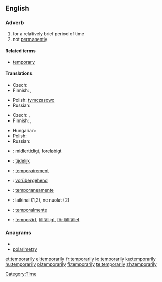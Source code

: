 ==English==

===Adverb===
{{en-adv|-}}

# for a relatively brief period of time
# not [[permanently]]

====Related terms====
* [[temporary]]

====Translations====
{{trans-top|for a relatively brief period of time}}
* Czech: {{t-|cs|dočasně}}
* Finnish: {{t-|fi|väliaikaisesti}}, {{t-|fi|tilapäisesti}}
{{trans-mid}}
* Polish: [[tymczasowo]]
* Russian: {{t+|ru|временно|tr=vr'ém'enno}}
{{trans-bottom}}

{{trans-top|not permanently}}
* Czech: {{t-|cs|přechodně}}, {{t-|cs|provizorně}}
* Finnish: {{t-|fi|väliaikaisesti}}, {{t-|fi|tilapäisesti}}
{{trans-mid}}
* Hungarian: {{t|hu|nem véglegesen}}
* Polish: {{t|pl|prowizorycznie}}
* Russian: {{t+|ru|временно|tr=vr'ém'enno}}
{{trans-bottom}}

{{checktrans-top}}
* {{ttbc|Danish}}: [[midlertidigt]], [[foreløbigt]]
* {{ttbc|Dutch}}: [[tijdelijk]]
* {{ttbc|French}}: [[temporairement]]
* {{ttbc|German}}: [[vorübergehend]]
* {{ttbc|Italian}}: [[temporaneamente]]
{{trans-mid}}
* {{ttbc|Lithuanian}}: laikinai (1,2), ne nuolat (2)
* {{ttbc|Spanish}}: [[temporalmente]]
* {{ttbc|Swedish}}: [[temporärt]], [[tillfälligt]], [[för tillfället]]
{{trans-bottom}}

===Anagrams===
* {{alphagram|aeilmoprrty}}
* [[polarimetry#English|polarimetry]]

[[Category:Time]]

[[et:temporarily]]
[[el:temporarily]]
[[fr:temporarily]]
[[io:temporarily]]
[[ku:temporarily]]
[[hu:temporarily]]
[[pl:temporarily]]
[[fi:temporarily]]
[[te:temporarily]]
[[zh:temporarily]]